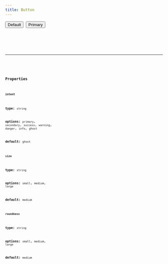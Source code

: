 ```yaml
---
title: Button
---
```






<Tabs>
  <TabItem label="Preview">
    <Button>Default</Button>&nbsp;
    <Button intent="primary">Primary</Button>
  </TabItem>
  <TabItem label="Code">
    <Code code={importedCode} lang="js" />
  </TabItem>
  <TabItem label="Install">
    <Code code={`npx ui-gen add ${component}`} lang="js" />
  </TabItem>
</Tabs>

<hr />

<script>
console.log(variants);
</script>



### Properties

#### `intent`

**type:** `string`

**options:** `primary`, `secondary`, `success`, `warning`, `danger`, `info`, `ghost`

**default:** `ghost`


#### `size`

**type:** `string`

**options:** `small`, `medium`, `large`

**default:** `medium`

#### `roundness`

**type:** `string`

**options:** `small`, `medium`, `large`

**default:** `medium`